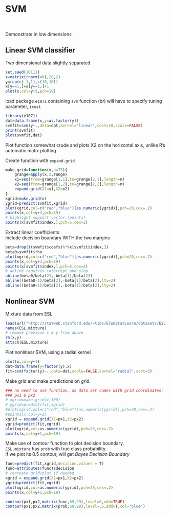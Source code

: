 SVM
===

<br>
<br>
Demonstrate in low dimensions

Linear SVM classifier
---

Two dimensional data slightly separated.
```r
set.seed(10111)
x=matrix(rnorm(40),20,2)
y=rep(c(-1,1),c(10,10))
x[y==1,]=x[y==1,]+1
plot(x,col=y+3,pch=19)
```

load package `e1071` containing `svm` function (br)
will have to specify tuning parameter, `icost`
```r
library(e1071)
dat=data.frame(x,y=as.factor(y))
svmfit=svm(y~.,data=dat,kernel="linear",cost=10,scale=FALSE)
print(svmfit)
plot(svmfit,dat)
```

Plot function somewhat crude and plots X2 on the horizontal axis, unlike R's automatic matix plotting

Create function with `expand.grid`
```r
make.grid=function(x,n=75){
    grange=apply(x,2,range)
    x1=seq(from=grange[1,1],to=grange[2,1],length=n)
    x2=seq(from=grange[1,2],to=grange[2,2],length=n)
    expand.grid(X1=x1,X2=x2)
}
xgrid=make.grid(x)
ygrid=predict(svmfit,xgrid)
plot(xgrid,col=c("red","blue")[as.numeric(ygrid)],pch=20,cex=.2)
points(x,col=y+3,pch=19)
# highlight support vector (points)
points(x[svmfit$index,],pch=5,cex=2)
```

Extract linear coefficients<br>
Include decision boundary WITH the two margins
```r
beta=drop(t(svmfit$coefs)%*%x[svmfit$index,])
beta0=svmfit$rho
plot(xgrid,col=c("red","blue")[as.numeric(ygrid)],pch=20,cex=.2)
points(x,col=y+3,pch=19)
points(x[svmfit$index,],pch=5,cex=2)
# abline requires intercept and slop
abline(beta0/beta[2],-beta[1]/beta[2])
abline((beta0-1)/beta[2],-beta[1]/beta[2],lty=2)
abline((beta0+1)/beta[2],-beta[1]/beta[2],lty=2)
```

Nonlinear SVM
---

Mixture data from ESL
```r
load(url("http://statweb.stanford.edu/~tibs/ElemStatLearn/datasets/ESL.mixture.rda"))
names(ESL.mixture)
# remove previous x & y from above
rm(x,y)
attach(ESL.mixture)
```
Plot nonlinear SVM, using a radial kernel
```r
plot(x,col=y+1)
dat=data.frame(y=factor(y),x)
fit=svm(factor(y)~.,data=dat,scale=FALSE,kernel="radial",cost=5)
```
Make grid and make predictions on grid.
```r
### no need to use function, as data set comes with grid coordinates:
### px1 & px2
# xgrid=make.grid(x,100)
# ygrid=predict(fit,xgrid)
#plot(xgrid,col=c("red","blue")[as.numeric(ygrid)],pch=20,cex=.2)
#points(x,col=y+1)
xgrid = expand.grid(X1=px1,X2=px2)
ygrid=predict(fit,xgrid)
plot(xgrid,col=as.numeric(ygrid),pch=20,cex=.2)
points(x,col=y+1,pch=19)
```
Make use of contour function to plot decision boundary.<br>
`ESL.mixture` has `prob` with true class probability.<br>
If we plot its 0.5 contour, will get _Bayes Decision Boundary_
```r
func=predict(fit,xgrid,decision.values = T)
func=attributes(func)$decision
# recreate grid/plot if needed
xgrid = expand.grid(X1=px1,X2=px2)
ygrid=predict(fit,xgrid)
plot(xgrid,col=as.numeric(ygrid),pch=20,cex=.2)
points(x,col=y+1,pch=19)

contour(px1,px2,matrix(func,69,99),level=0,add=TRUE)
contour(px1,px2,matrix(prob,69,99),level=.5,add=T,col="blue")
```
